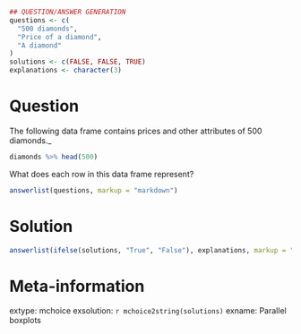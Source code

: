 ```r

## QUESTION/ANSWER GENERATION
questions <- c(
  "500 diamonds",
  "Price of a diamond",
  "A diamond"
)
solutions <- c(FALSE, FALSE, TRUE)
explanations <- character(3)
```

Question
========
The following data frame contains prices and other attributes of 500 diamonds._
\
```r
diamonds %>% head(500)
```

What does each row in this data frame represent?

```r
answerlist(questions, markup = "markdown")
```


Solution
========

```r
answerlist(ifelse(solutions, "True", "False"), explanations, markup = "markdown")
```

Meta-information
================
extype: mchoice
exsolution: `r mchoice2string(solutions)`
exname: Parallel boxplots

